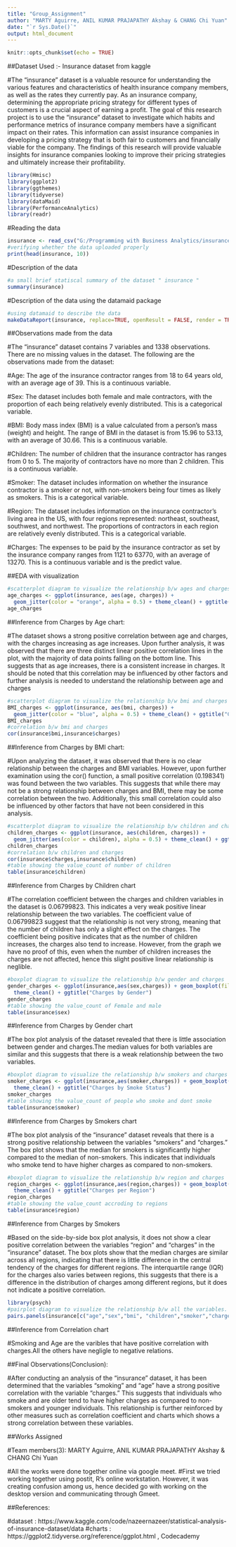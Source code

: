 ---
title: "Group_Assignment"
author: "MARTY Aguirre, ANIL KUMAR PRAJAPATHY Akshay & CHANG Chi Yuan"
date: "`r Sys.Date()`"
output: html_document
---

```{r setup, include=FALSE, warning=FALSE, message=FALSE}
knitr::opts_chunk$set(echo = TRUE)
```

##Dataset Used :- Insurance dataset from kaggle

#The "insurance" dataset is a valuable resource for understanding the various features and characteristics of health insurance company members, as well as the rates they currently pay. As an insurance company, determining the appropriate pricing strategy for different types of customers is a crucial aspect of earning a profit. The goal of this research project is to use the "insurance" dataset to investigate which habits and performance metrics of insurance company members have a significant impact on their rates. This information can assist insurance companies in developing a pricing strategy that is both fair to customers and financially viable for the company. The findings of this research will provide valuable insights for insurance companies looking to improve their pricing strategies and ultimately increase their profitability.

```{r}
library(Hmisc)
library(ggplot2)
library(ggthemes)
library(tidyverse)
library(dataMaid)
library(PerformanceAnalytics)
library(readr)
```
#Reading the data
```{r warning=FALSE, message=FALSE}
insurance <- read_csv("G:/Programming with Business Analytics/insurance.csv")
#verifying whether the data uploaded properly
print(head(insurance, 10)) 
```
#Description of the data
```{r}
#a small brief statiscal summary of the dataset " insurance "
summary(insurance)
```
#Description of the data using the datamaid package
```{r warning=FALSE, message=FALSE}
#using datamaid to describe the data
makeDataReport(insurance, replace=TRUE, openResult = FALSE, render = TRUE,output= "html", codebook = TRUE, file="Insurance_Report.html")
```
##Observations made from the data

#The "insurance" dataset contains 7 variables and 1338 observations. There are no missing values in the dataset. The following are the observations made from the dataset:

#Age: The age of the insurance contractor ranges from 18 to 64 years old, with an average age of 39. This is a continuous variable.

#Sex: The dataset includes both female and male contractors, with the proportion of each being relatively evenly distributed. This is a categorical variable.

#BMI: Body mass index (BMI) is a value calculated from a person's mass (weight) and height. The range of BMI in the dataset is from 15.96 to 53.13, with an average of 30.66. This is a continuous variable.

#Children: The number of children that the insurance contractor has ranges from 0 to 5. The majority of contractors have no more than 2 children. This is a continuous variable.

#Smoker: The dataset includes information on whether the insurance contractor is a smoker or not, with non-smokers being four times as likely as smokers. This is a categorical variable.

#Region: The dataset includes information on the insurance contractor's living area in the US, with four regions represented: northeast, southeast, southwest, and northwest. The proportions of contractors in each region are relatively evenly distributed. This is a categorical variable.

#Charges: The expenses to be paid by the insurance contractor as set by the insurance company ranges from 1121 to 63770, with an average of 13270. This is a continuous variable and is the predict value.

##EDA with visualization
```{r}
#scatterplot diagram to visualize the relationship b/w ages and charges
age_charges <- ggplot(insurance, aes(age, charges)) +
  geom_jitter(color = "orange", alpha = 0.5) + theme_clean() + ggtitle("Charges by Age")
age_charges
```

##Inference from Charges by Age chart:

#The dataset shows a strong positive correlation between age and charges, with the charges increasing as age increases. Upon further analysis, it was observed that there are three distinct linear positive correlation lines in the plot, with the majority of data points falling on the bottom line. This suggests that as age increases, there is a consistent increase in charges. It should be noted that this correlation may be influenced by other factors and further analysis is needed to understand the relationship between age and charges
```{r}
#scatterplot diagram to visualize the relationship b/w bmi and charges
BMI_charges <- ggplot(insurance, aes(bmi, charges)) +
  geom_jitter(color = "blue", alpha = 0.5) + theme_clean() + ggtitle("Charges by BMI") 
BMI_charges
#correlation b/w bmi and charges
cor(insurance$bmi,insurance$charges)
```
##Inference from Charges by BMI chart:


#Upon analyzing the dataset, it was observed that there is no clear relationship between the charges and BMI variables. However, upon further examination using the cor() function, a small positive correlation (0.198341) was found between the two variables. This suggests that while there may not be a strong relationship between charges and BMI, there may be some correlation between the two. Additionally, this small correlation could also be influenced by other factors that have not been considered in this analysis.
```{r}
#scatterplot diagram to visualize the relationship b/w children and charges
children_charges <- ggplot(insurance, aes(children, charges)) +
  geom_jitter(aes(color = children), alpha = 0.5) + theme_clean() + ggtitle("Charges by Children") 
children_charges
#correlation b/w children and charges
cor(insurance$charges,insurance$children)
#table showing the value_count of number of children
table(insurance$children)
```
##Inference from Charges by Children chart


#The correlation coefficient between the charges and children variables in the dataset is 0.06799823. This indicates a very weak positive linear relationship between the two variables. The coefficient value of 0.06799823 suggest that the relationship is not very strong, meaning that the number of children has only a slight effect on the charges. The coefficient being positive indicates that as the number of children increases, the charges also tend to increase. However, from the graph we have no proof of this, even when the number of children increases the charges are not affected, hence this slight positive linear relationship is neglible.
```{r}
#boxplot diagram to visualize the relationship b/w gender and charges
gender_charges <- ggplot(insurance,aes(sex,charges)) + geom_boxplot(fill = c("red", "blue")) +
  theme_clean() + ggtitle("Charges by Gender")
gender_charges
#table showing the value_count of Female and male
table(insurance$sex)
```
##Inference from Charges by Gender chart


#The box plot analysis of the dataset revealed that there is little association between gender and charges.The median values for both variables are similar and this suggests that there is a weak relationship between the two variables.  
```{r}
#boxplot diagram to visualize the relationship b/w smokers and charges
smoker_charges <- ggplot(insurance,aes(smoker,charges)) + geom_boxplot(fill = c("green", "red")) +
  theme_clean() + ggtitle("Charges by Smoke Status")
smoker_charges
#table showing the value_count of people who smoke and dont smoke
table(insurance$smoker)
```
##Inference from Charges by Smokers chart


#The box plot analysis of the "insurance" dataset reveals that there is a strong positive relationship between the variables "smokers" and "charges." The box plot shows that the median for smokers is significantly higher compared to the median of non-smokers. This indicates that individuals who smoke tend to have higher charges as compared to non-smokers.
```{r}
#boxplot diagram to visualize the relationship b/w region and charges
region_charges <- ggplot(insurance,aes(region,charges)) + geom_boxplot(fill = c(5:8)) +
  theme_clean() + ggtitle("Charges per Region")
region_charges
#table showing the value_count accroding to regions
table(insurance$region)
```
##Inference from Charges by Smokers


#Based on the side-by-side box plot analysis, it does not show a clear positive correlation between the variables "region" and "charges" in the "insurance" dataset. The box plots show that the median charges are similar across all regions, indicating that there is little difference in the central tendency of the charges for different regions. The interquartile range (IQR) for the charges also varies between regions, this suggests that there is a difference in the distribution of charges among different regions, but it does not indicate a positive correlation.
```{r}
library(psych)
#pairplot diagram to visualize the relationship b/w all the variables.
pairs.panels(insurance[c("age","sex","bmi", "children","smoker","charges")])
```
##Inference from Correlation chart


#Smoking and Age are the varibles that have positive correlation with charges.All the others have negligle to negative relations.

##Final Observations(Conclusion):


#After conducting an analysis of the "insurance" dataset, it has been determined that the variables "smoking" and "age" have a strong positive correlation with the variable "charges." This suggests that individuals who smoke and are older tend to have higher charges as compared to non-smokers and younger individuals. This relationship is further reinforced by other measures such as correlation coefficient and charts which shows a strong correlation between these variables.

##Works Assigned

#Team members(3): MARTY Aguirre, ANIL KUMAR PRAJAPATHY Akshay & CHANG Chi Yuan


#All the works were done together online via google meet. 
#First we tried working together using postit, R's online workstation. However, it was creating confusion among us, hence decided go with working on the desktop version and communicating through Gmeet. 

##References:

#dataset : https://www.kaggle.com/code/nazeernazeer/statistical-analysis-of-insurance-dataset/data
#charts : https://ggplot2.tidyverse.org/reference/ggplot.html , Codecademy
